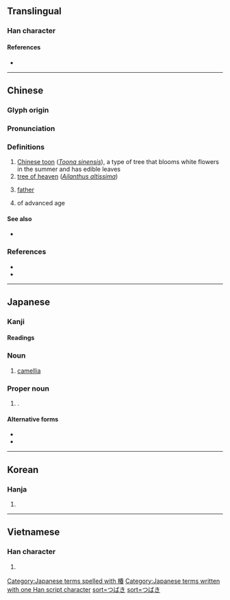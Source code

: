 {{character info/new}}
==Translingual==

===Han character===
{{Han char|rn=75|rad=木|as=09|sn=13|four=45963|canj=DQKA|ids=⿰木春}}

====References====
* {{Han ref|kx=0538.080|dkj=15090|dj=0925.210|hdz=21242.080|uh=693F|ud=26943|bh=DDCF|bd=56783}}

----

==Chinese==
{{zh-forms}}

===Glyph origin===
{{Han etym}}

===Pronunciation===
{{zh-pron
|m=chūn
|c=ceon1
|mn=thun/tw:chhun
|mc=y
|oc=y
|ma=
|cat=n,a
}}

===Definitions===
{{zh-hanzi}}

# [[Chinese toon]] (''[[Toona sinensis]]''), a type of tree that blooms white flowers in the summer and has edible leaves
# [[tree of heaven]] (''[[Ailanthus altissima]]'')
# {{lb|zh|metaphorical}} [[father]]
# of advanced age

====See also====
* {{zh-l|香椿}}

===References===
* {{R:cedict}}
* {{R:twedu|B01757}}

----

==Japanese==
{{wikipedia|Tsubaki}}

===Kanji===
{{ja-kanji|grade=|rs=木09}}

====Readings====
{{ja-readings
|goon=ちゅん<ちゆん
|kanon=ちゅん<ちゆん
|kanyoon=ちん
|on=しゅん<しゆん
|kun=つばき-
}}

{{attention|ja|what kind of on-reading is "shun"?}}

===Noun===
{{ja-noun|つばき|ツバキ}}

# {{ja-def|ツバキ}} [[camellia]]

===Proper noun===
{{ja-noun|つばき}}

# {{given name|female|lang=ja|sort=つばき}}.

====Alternative forms====
* {{l|ja|海石榴}}
* {{l|ja|山茶}}

[[Category:Japanese terms spelled with 椿]]
[[Category:Japanese terms written with one Han script character]]
[[Category:ja:Shrubs|sort=つばき]]
[[Category:ja:Trees|sort=つばき]]

----

==Korean==

===Hanja===
{{ko-hanja|hangeul=춘|eumhun=|rv=chun|mr=ch'un|y=chwun}}

# {{defn|lang=ko|sort=木09}}

----

==Vietnamese==

===Han character===
{{vi-hantu|[[xoan]], [[xuân]], [[dăng]]|rs=木09}}

# {{defn|lang=vi|sort=木09}}